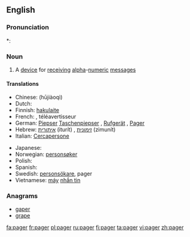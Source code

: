 ==English==

===Pronunciation===
*: {{rhymes|eɪdʒə(r)}}

===Noun===
{{en-noun}}

# A [[device]] for [[receive|receiving]] [[alpha]]-[[numeric]] [[message]]s

====Translations====
{{trans-top|device}}
* Chinese: {{t|cmn|呼叫器|sc=Hani|xs=Mandarin}} (hūjiàoqì)
* Dutch: {{t|nl|bieper|}}
* Finnish: [[hakulaite]]
* French: {{t+|fr|bip|m}}, téléavertisseur
* German: [[Piepser]] {{m}} [[Taschenpiepser]] {{m}}, [[Rufgerät]] {{n}}, [[Pager]] {{m}}
* Hebrew: [[איתורית]] (iturít) {{f}}, [[זימונית]] (zimunít) {{f}}
* Italian: [[Cercapersone]] {{m}}
{{trans-mid}}
* Japanese: {{t-|ja|ポケットベル|tr=pokettoberu|sc=Jpan}}
* Norwegian: [[personsøker]] {{m}}
* Polish: {{l|pl|pager}} {{m}}
* Spanish: {{t|es|buscapersonas|m}}
* Swedish: [[personsökare]], pager
* Vietnamese: [[máy]] [[nhắn tin]]
{{trans-bottom}}

===Anagrams===
* [[gaper]]
* [[grape]]

[[fa:pager]]
[[fr:pager]]
[[pl:pager]]
[[ru:pager]]
[[fi:pager]]
[[ta:pager]]
[[vi:pager]]
[[zh:pager]]